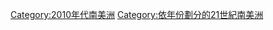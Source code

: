 {{Commons category|2017 in South America}}
{{Portal|南美洲}}
{{Year by category
| m = 2
| c = 0
| d = 1
| y = 7
| cat = 南美洲
| sortkey = *
| in =
| parent = 依年份劃分的21世紀南美洲‎
| subcat = 2017年各大洲
}}

[[Category:2010年代南美洲|Category:2010年代南美洲]]
[[Category:依年份劃分的21世紀南美洲‎|Category:依年份劃分的21世紀南美洲‎]]